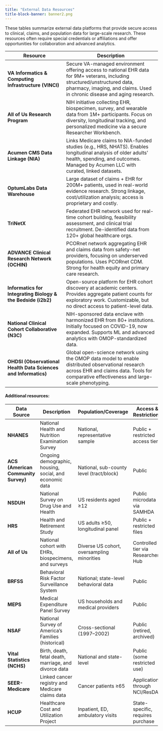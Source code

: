 ```yaml
---
title: "External Data Resources"
title-block-banner: banner2.png
---
```


These tables summarize external data platforms that provide secure access to clinical, claims, and population data for large-scale research. These resources often require special credentials or affiliations and offer opportunities for collaboration and advanced analytics.

| Resource                                            | Description    | 
|----------------------------------------------------------------------|------------------------------------------------------------------------------------------------------------------|
| **VA Informatics & Computing Infrastructure (VINCI)** | Secure VA-managed environment offering access to national EHR data for 9M+ veterans, including structured/unstructured data, pharmacy, imaging, and claims. Used in chronic disease and aging research.                           |            
| **All of Us Research Program**                     | NIH initiative collecting EHR, biospecimen, survey, and wearable data from 1M+ participants. Focus on diversity, longitudinal tracking, and personalized medicine via a secure Researcher Workbench.                             |             
| **Acumen CMS Data Linkage (NIA)**                  | Links Medicare claims to NIA-funded studies (e.g., HRS, NHATS). Enables longitudinal analysis of older adults' health, spending, and outcomes. Managed by Acumen LLC with curated, linked datasets.                              |             
| **OptumLabs Data Warehouse**                       | Large dataset of claims + EHR for 200M+ patients, used in real-world evidence research. Strong linkage, cost/utilization analysis; access is proprietary and costly.                                                              |             
| **TriNetX**                                         | Federated EHR network used for real-time cohort building, feasibility assessment, and clinical trial recruitment. De-identified data from 120+ global healthcare orgs.                                                            |             
| **ADVANCE Clinical Research Network (OCHIN)**       | PCORnet network aggregating EHR and claims data from safety-net providers, focusing on underserved populations. Uses PCORnet CDM. Strong for health equity and primary care research.                                                         |
| **Informatics for Integrating Biology & the Bedside (i2b2)** | Open-source platform for EHR cohort discovery at academic centers. Provides aggregate patient counts for exploratory work. Customizable, but no direct access to patient-level data.                                           |            
| **National Clinical Cohort Collaborative (N3C)**   | NIH-sponsored data enclave with harmonized EHR from 80+ institutions. Initially focused on COVID-19, now expanded. Supports ML and advanced analytics with OMOP-standardized data.                                               |             
| **OHDSI (Observational Health Data Sciences and Informatics)** | Global open-science network using the OMOP data model to enable distributed observational research across EHR and claims data. Tools for comparative effectiveness and large-scale phenotyping.                                               |


#### Additional resources:

| Data Source     | Description                                                                 | Population/Coverage                          | Access & Restrictions              | Notes/Links                                                                 |
|-----------------|-----------------------------------------------------------------------------|----------------------------------------------|-----------------------------------|------------------------------------------------------------------------------|
| **NHANES**      | National Health and Nutrition Examination Survey                            | National, representative sample               | Public + restricted access tiers  | [NHANES](https://www.cdc.gov/nchs/nhanes/index.htm)                          |
| **ACS (American Community Survey)** | Ongoing demographic, housing, social, and economic data        | National, sub-county level (tract/block)     | Public                             | [ACS Data](https://www.census.gov/programs-surveys/acs/)                    |
| **NSDUH**       | National Survey on Drug Use and Health                                      | US residents aged ≥12                         | Public microdata via SAMHDA       | [NSDUH](https://www.samhsa.gov/data/data-we-collect/nsduh-national-survey-drug-use-and-health) |
| **HRS**         | Health and Retirement Study                                                 | US adults ≥50, longitudinal panel             | Public + restricted files         | [HRS](https://hrs.isr.umich.edu/data-products)                              |
| **All of Us**   | National cohort with EHRs, biospecimens, and surveys                        | Diverse US cohort, oversampling minorities    | Controlled tier via Researcher Hub| [All of Us Data Browser](https://databrowser.researchallofus.org)            |
| **BRFSS**       | Behavioral Risk Factor Surveillance System                                  | National; state-level behavioral data         | Public                             | [BRFSS](https://www.cdc.gov/brfss/)                                         |
| **MEPS**        | Medical Expenditure Panel Survey                                            | US households and medical providers           | Public                             | [MEPS](https://meps.ahrq.gov/mepsweb/)                                      |
| **NSAF**        | National Survey of America's Families (historical)                          | Cross-sectional (1997–2002)                   | Public (retired, archived)         | Used in Medicaid and CHIP policy research                                   |
| **Vital Statistics (NCHS)** | Birth, death, fetal death, marriage, and divorce data               | National and state-level                      | Public (some restricted use)       | [CDC Vital Stats](https://www.cdc.gov/nchs/nvss/)                            |
| **SEER-Medicare**| Linked cancer registry and Medicare claims data                           | Cancer patients ≥65                           | Application through NCI/ResDAC     | [SEER-Medicare](https://healthcaredelivery.cancer.gov/seermedicare/)        |
| **HCUP**        | Healthcare Cost and Utilization Project                                     | Inpatient, ED, ambulatory visits              | State-specific, requires purchase | [HCUP](https://www.hcup-us.ahrq.gov/)                                        |
  

